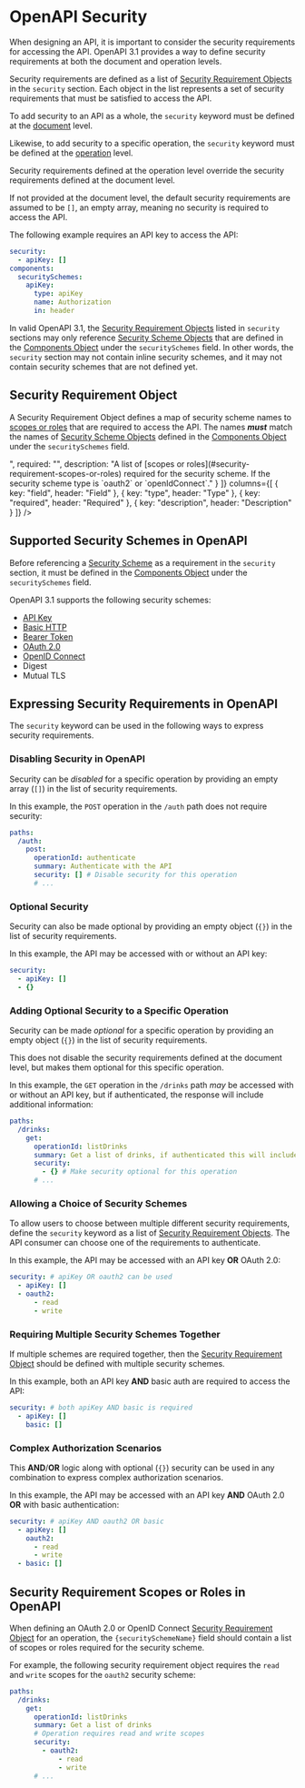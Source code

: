 
# OpenAPI Security

When designing an API, it is important to consider the security requirements for accessing the API. OpenAPI 3.1 provides a way to define security requirements at both the document and operation levels.

Security requirements are defined as a list of [Security Requirement Objects](/openapi/security#security-requirement-object) in the `security` section. Each object in the list represents a set of security requirements that must be satisfied to access the API.

To add security to an API as a whole, the `security` keyword must be defined at the [document](/openapi#openapi-document-structure) level.

Likewise, to add security to a specific operation, the `security` keyword must be defined at the [operation](/openapi/paths/operations) level.

Security requirements defined at the operation level override the security requirements defined at the document level.

If not provided at the document level, the default security requirements are assumed to be `[]`, an empty array, meaning no security is required to access the API.

The following example requires an API key to access the API:

```yaml
security:
  - apiKey: []
components:
  securitySchemes:
    apiKey:
      type: apiKey
      name: Authorization
      in: header
```

In valid OpenAPI 3.1, the [Security Requirement Objects](/openapi/security#security-requirement-object) listed in `security` sections may only reference [Security Scheme Objects](/openapi/security/security-schemes) that are defined in the [Components Object](/openapi/components) under the `securitySchemes` field. In other words, the `security` section may not contain inline security schemes, and it may not contain security schemes that are not defined yet.

## Security Requirement Object

A Security Requirement Object defines a map of security scheme names to [scopes or roles](#security-requirement-scopes-or-roles) that are required to access the API. The names **_must_** match the names of [Security Scheme Objects](/openapi/security/security-schemes) defined in the [Components Object](/openapi/components) under the `securitySchemes` field.

<Table
  data={[
    { field: "{securitySchemeName}", type: "List<string>", required: "", description: "A list of [scopes or roles](#security-requirement-scopes-or-roles) required for the security scheme. If the security scheme type is `oauth2` or `openIdConnect`." }
  ]}
  columns={[
    { key: "field", header: "Field" },
    { key: "type", header: "Type" },
    { key: "required", header: "Required" },
    { key: "description", header: "Description" }
  ]}
/>

## Supported Security Schemes in OpenAPI

Before referencing a [Security Scheme](./security/security-schemes.md) as a requirement in the `security` section, it must be defined in the [Components Object](/openapi/components) under the `securitySchemes` field.

OpenAPI 3.1 supports the following security schemes:

- [API Key](./security/security-schemes/security-api-key.md)
- [Basic HTTP](./security/security-schemes/security-basic.md)
- [Bearer Token](./security/security-schemes/security-bearer.md)
- [OAuth 2.0](./security/security-schemes/security-oauth2.md)
- [OpenID Connect](./security/security-schemes/security-openid.md)
- Digest
- Mutual TLS

## Expressing Security Requirements in OpenAPI

The `security` keyword can be used in the following ways to express security requirements.

### Disabling Security in OpenAPI

Security can be _disabled_ for a specific operation by providing an empty array (`[]`) in the list of security requirements.

In this example, the `POST` operation in the `/auth` path does not require security:

```yaml
paths:
  /auth:
    post:
      operationId: authenticate
      summary: Authenticate with the API
      security: [] # Disable security for this operation
      # ...
```

### Optional Security

Security can also be made optional by providing an empty object (`{}`) in the list of security requirements.

In this example, the API may be accessed with or without an API key:

```yaml
security:
  - apiKey: []
  - {}
```

### Adding Optional Security to a Specific Operation

Security can be made _optional_ for a specific operation by providing an empty object (`{}`) in the list of security requirements.

This does not disable the security requirements defined at the document level, but makes them optional for this specific operation.

In this example, the `GET` operation in the `/drinks` path _may_ be accessed with or without an API key, but if authenticated, the response will include additional information:

```yaml
paths:
  /drinks:
    get:
      operationId: listDrinks
      summary: Get a list of drinks, if authenticated this will include stock levels and product codes otherwise it will only include public information
      security:
        - {} # Make security optional for this operation
      # ...
```

### Allowing a Choice of Security Schemes

To allow users to choose between multiple different security requirements, define the `security` keyword as a list of [Security Requirement Objects](/openapi/security#security-requirement-object). The API consumer can choose one of the requirements to authenticate.

In this example, the API may be accessed with an API key **OR** OAuth 2.0:

```yaml
security: # apiKey OR oauth2 can be used
  - apiKey: []
  - oauth2:
      - read
      - write
```

### Requiring Multiple Security Schemes Together

If multiple schemes are required together, then the [Security Requirement Object](/openapi/security#security-requirement-object) should be defined with multiple security schemes.

In this example, both an API key **AND** basic auth are required to access the API:

```yaml
security: # both apiKey AND basic is required
  - apiKey: []
    basic: []
```

### Complex Authorization Scenarios

This **AND**/**OR** logic along with optional (`{}`) security can be used in any combination to express complex authorization scenarios.

In this example, the API may be accessed with an API key **AND** OAuth 2.0 **OR** with basic authentication:

```yaml
security: # apiKey AND oauth2 OR basic
  - apiKey: []
    oauth2:
      - read
      - write
  - basic: []
```

## Security Requirement Scopes or Roles in OpenAPI

When defining an OAuth 2.0 or OpenID Connect [Security Requirement Object](/openapi/security#security-requirement-object) for an operation, the `{securitySchemeName}` field should contain a list of scopes or roles required for the security scheme.

For example, the following security requirement object requires the `read` and `write` scopes for the `oauth2` security scheme:

```yaml
paths:
  /drinks:
    get:
      operationId: listDrinks
      summary: Get a list of drinks
      # Operation requires read and write scopes
      security:
        - oauth2:
            - read
            - write
      # ...
```
